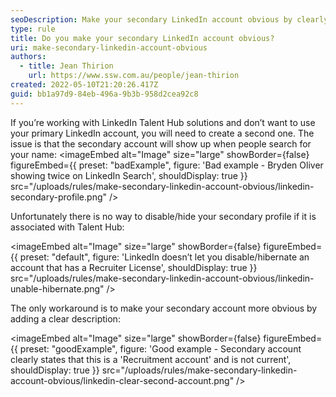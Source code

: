 ```yaml
---
seoDescription: Make your secondary LinkedIn account obvious by clearly stating it's a recruitment or talent acquisition account and not meant for professional networking.
type: rule
title: Do you make your secondary LinkedIn account obvious?
uri: make-secondary-linkedin-account-obvious
authors:
  - title: Jean Thirion
    url: https://www.ssw.com.au/people/jean-thirion
created: 2022-05-10T21:20:26.417Z
guid: bb1a97d9-84eb-496a-9b3b-958d2cea92c8
---
```


If you’re working with LinkedIn Talent Hub solutions and don’t want to use your primary LinkedIn account, you will need to create a second one. The issue is that the secondary account will show up when people search for your name:
<imageEmbed
  alt="Image"
  size="large"
  showBorder={false}
  figureEmbed={{
    preset: "badExample",
    figure: 'Bad example - Bryden Oliver showing twice on LinkedIn Search',
    shouldDisplay: true
  }}
  src="/uploads/rules/make-secondary-linkedin-account-obvious/linkedin-secondary-profile.png"
/>

Unfortunately there is no way to disable/hide your secondary profile if it is associated with Talent Hub:


<imageEmbed
  alt="Image"
  size="large"
  showBorder={false}
  figureEmbed={{
    preset: "default",
    figure: 'LinkedIn doesn’t let you disable/hibernate an account that has a Recruiter License',
    shouldDisplay: true
  }}
  src="/uploads/rules/make-secondary-linkedin-account-obvious/linkedin-unable-hibernate.png"
/>

The only workaround is to make your secondary account more obvious by adding a clear description:

<imageEmbed
  alt="Image"
  size="large"
  showBorder={false}
  figureEmbed={{
    preset: "goodExample",
    figure: 'Good example - Secondary account clearly states that this is a \'Recruitment account\' and is not current',
    shouldDisplay: true
  }}
  src="/uploads/rules/make-secondary-linkedin-account-obvious/linkedin-clear-second-account.png"
/>